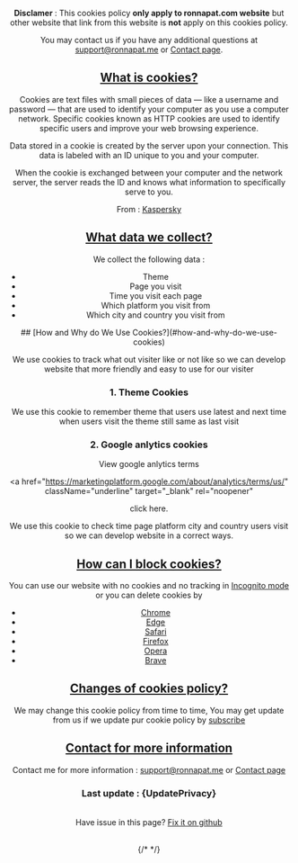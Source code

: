 
<Head title="Cookies" />
<Navbar lantoshow={langenus} pathname="en-us" page="/cookie" />
<Header head="legal" title="Cookies Policy" description={`Last update : ${UpdatePrivacy }`} />
<Layout>

**Disclamer** :
This cookies policy **only apply to ronnapat.com website** but
other website that link from this website is **not** apply on
this cookies policy.

You may contact us if you have any additional questions at
[support@ronnapat.me](mailto:support@ronnapat.me) or [Contact page](/contact).

<div id="what-is-cookies"></div>

## [What is cookies?](#what-is-cookies)

Cookies are text files with small pieces of data — like a username
and password — that are used to identify your computer as you use
a computer network. Specific cookies known as HTTP cookies are
used to identify specific users and improve your web browsing
experience.

Data stored in a cookie is created by the server upon your
connection. This data is labeled with an ID unique to you and your
computer.

When the cookie is exchanged between your computer and the network
server, the server reads the ID and knows what information to
specifically serve to you.

From : [Kaspersky](https://www.kaspersky.com/resource-center/definitions/cookies)

<div id="what-data-we-collect"></div>

## [What data we collect?](#what-data-we-collect)

We collect the following data :

- Theme
- Page you visit
- Time you visit each page
- Which platform you visit from
- Which city and country you visit from

<div id="how-and-why-do-we-use-cookies"></div>
## [How and Why do We Use Cookies?](#how-and-why-do-we-use-cookies)

We use cookies to track what out visiter like or not like so we
can develop website that more friendly and easy to use for our
visiter

<p className="mt-2"></p>

### 1. Theme Cookies

We use this cookie to remember theme that users use latest and
next time when users visit the theme still same as last visit

### 2. Google anlytics cookies

View google anlytics terms

<a
  href="https://marketingplatform.google.com/about/analytics/terms/us/"
  className="underline"
  target="_blank"
  rel="noopener"
>
  click here.
</a>
<p className="mt-2"></p>
We use this cookie to check time page platform city and country users visit so we
can develop website in a correct ways.

<div id="how-can-i-block-cookie"></div>

## [How can I block cookies?](#how-can-i-block-cookie)

You can use our website with no cookies and no tracking in [Incognito mode](https://support.google.com/chrome/answer/95464?hl=en&co=GENIE.Platform%3DDesktop) or you can delete cookies by

- [Chrome](https://support.google.com/chrome/answer/95647?hl=en&co=GENIE.Platform=Desktop)
- [Edge](https://support.microsoft.com/en-us/microsoft-edge/delete-cookies-in-microsoft-edge-63947406-40ac-c3b8-57b9-2a946a29ae09)
- [Safari](https://support.apple.com/en-us/HT201265)
- [Firefox](https://support.mozilla.org/en-US/kb/clear-cookies-and-site-data-firefox)
- [Opera](https://www.opera.com/use-cases/clean-browser-and-remove-trackers)
- [Brave](https://support.brave.com/hc/en-us/articles/360048833872-How-Do-I-Clear-Cookies-And-Site-Data-In-Brave-)

<div id="changes-of-cookies-policy"></div>

## [Changes of cookies policy?](#changes-of-cookies-policy)

We may change this cookie policy from time to time, You may get
update from us if we update pur cookie policy by [subscribe](/sub)

<div id="contact-for-more-information"></div>

## [Contact for more information](#contact-for-more-information)

Contact me for more information : <a href="mailto:support@ronnapat.me" className="underline">support@ronnapat.me</a> or [Contact page](/contact)

### Last update : {UpdatePrivacy}

\
Have issue in this page? [Fix it on github](https://github.com/ronnapatp/ronnapat.com/edit/main/pages/en-us/cookie/index.mdx)

<br />
{/* <Share /> */}
</Layout>
<Footer paht="en-us" />

